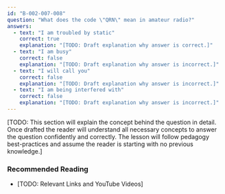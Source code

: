 ```yaml
---
id: "B-002-007-008"
question: "What does the code \"QRN\" mean in amateur radio?"
answers:
  - text: "I am troubled by static"
    correct: true
    explanation: "[TODO: Draft explanation why answer is correct.]"
  - text: "I am busy"
    correct: false
    explanation: "[TODO: Draft explanation why answer is incorrect.]"
  - text: "I will call you"
    correct: false
    explanation: "[TODO: Draft explanation why answer is incorrect.]"
  - text: "I am being interfered with"
    correct: false
    explanation: "[TODO: Draft explanation why answer is incorrect.]"
---
```


[TODO: This section will explain the concept behind the question in detail. Once drafted the reader will understand all necessary concepts to answer the question confidently and correctly. The lesson will follow pedagogy best-practices and assume the reader is starting with no previous knowledge.]

### Recommended Reading

- [TODO: Relevant Links and YouTube Videos]
